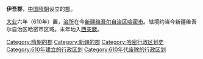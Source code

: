 '''伊吾郡'''，[[中国|中国]][[隋朝|隋朝]]设立的[[郡|郡]]。

[[大业_(年号)|大业]]六年（610年）置，[[治所|治所]]在今[[新疆维吾尔自治区|新疆维吾尔自治区]][[哈密市|哈密市]]。辖境约当今新疆维吾尔自治区哈密市区域。末年地入[[西突厥|西突厥]]。

{{隋朝行政區劃|nocat}}
{{隋朝行政区划小作品}}
{{DEFAULTSORT:Y}}
[[Category:隋朝的郡|Category:隋朝的郡]]
[[Category:新疆的郡|Category:新疆的郡]]
[[Category:哈密行政区划史|Category:哈密行政区划史]]
[[Category:610年建立的行政区划|Category:610年建立的行政区划]]
[[Category:610年代废除的行政区划|Category:610年代废除的行政区划]]